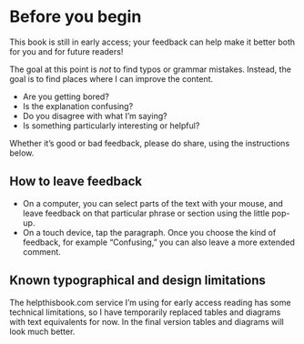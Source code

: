 # Before you begin {.unnumbered}

This book is still in early access; your feedback can help make it better both for you and for future readers!

The goal at this point is _not_ to find typos or grammar mistakes.
Instead, the goal is to find places where I can improve the content.

- Are you getting bored?
- Is the explanation confusing?
- Do you disagree with what I'm saying?
- Is something particularly interesting or helpful?

Whether it's good or bad feedback, please do share, using the instructions below.

## How to leave feedback

* On a computer, you can select parts of the text with your mouse, and leave feedback on that particular phrase or section using the little pop-up.
* On a touch device, tap the paragraph.
  Once you choose the kind of feedback, for example "Confusing," you can also leave a more extended comment.

## Known typographical and design limitations

The helpthisbook.com service I'm using for early access reading has some technical limitations, so I have temporarily replaced tables and diagrams with text equivalents for now.
In the final version tables and diagrams will look much better.
